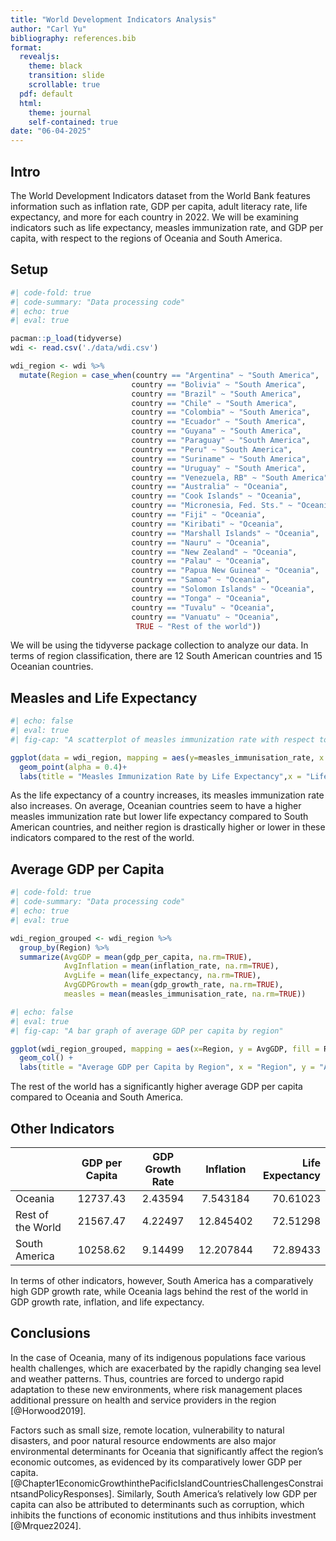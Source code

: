```yaml
---
title: "World Development Indicators Analysis"
author: "Carl Yu"
bibliography: references.bib
format: 
  revealjs:
    theme: black
    transition: slide
    scrollable: true
  pdf: default
  html: 
    theme: journal
    self-contained: true
date: "06-04-2025"
---
```

## Intro
The World Development Indicators dataset from the World Bank features information such as inflation rate, GDP per capita, adult literacy rate, life expectancy, and more for each country in 2022. We will be examining indicators such as life expectancy, measles immunization rate, and GDP per capita, with respect to the regions of Oceania and South America.

## Setup
```r
#| code-fold: true
#| code-summary: "Data processing code"
#| echo: true
#| eval: true

pacman::p_load(tidyverse)
wdi <- read.csv('./data/wdi.csv')

wdi_region <- wdi %>%
  mutate(Region = case_when(country == "Argentina" ~ "South America",
                           country == "Bolivia" ~ "South America",
                           country == "Brazil" ~ "South America",
                           country == "Chile" ~ "South America",
                           country == "Colombia" ~ "South America",
                           country == "Ecuador" ~ "South America",
                           country == "Guyana" ~ "South America",
                           country == "Paraguay" ~ "South America",
                           country == "Peru" ~ "South America",
                           country == "Suriname" ~ "South America",
                           country == "Uruguay" ~ "South America",
                           country == "Venezuela, RB" ~ "South America",
                           country == "Australia" ~ "Oceania",
                           country == "Cook Islands" ~ "Oceania",
                           country == "Micronesia, Fed. Sts." ~ "Oceania",
                           country == "Fiji" ~ "Oceania",
                           country == "Kiribati" ~ "Oceania",
                           country == "Marshall Islands" ~ "Oceania",
                           country == "Nauru" ~ "Oceania",
                           country == "New Zealand" ~ "Oceania",
                           country == "Palau" ~ "Oceania",
                           country == "Papua New Guinea" ~ "Oceania",
                           country == "Samoa" ~ "Oceania",
                           country == "Solomon Islands" ~ "Oceania",
                           country == "Tonga" ~ "Oceania",
                           country == "Tuvalu" ~ "Oceania",
                           country == "Vanuatu" ~ "Oceania",
                            TRUE ~ "Rest of the world"))
```

We will be using the tidyverse package collection to analyze our data. In terms of region classification, there are 12 South American countries and 15 Oceanian countries.


## Measles and Life Expectancy
```r
#| echo: false
#| eval: true
#| fig-cap: "A scatterplot of measles immunization rate with respect to life expectancy"

ggplot(data = wdi_region, mapping = aes(y=measles_immunisation_rate, x = life_expectancy,color = Region))+
  geom_point(alpha = 0.4)+ 
  labs(title = "Measles Immunization Rate by Life Expectancy",x = "Life Expectancy", y = "Measles Immunization Rate")
```

As the life expectancy of a country increases, its measles immunization rate also increases. On average, Oceanian countries seem to have a higher measles immunization rate but lower life expectancy compared to South American countries, and neither region is drastically higher or lower in these indicators compared to the rest of the world.

## Average GDP per Capita

```r
#| code-fold: true
#| code-summary: "Data processing code"
#| echo: true
#| eval: true

wdi_region_grouped <- wdi_region %>% 
  group_by(Region) %>% 
  summarize(AvgGDP = mean(gdp_per_capita, na.rm=TRUE),
            AvgInflation = mean(inflation_rate, na.rm=TRUE),
            AvgLife = mean(life_expectancy, na.rm=TRUE),
            AvgGDPGrowth = mean(gdp_growth_rate, na.rm=TRUE),
            measles = mean(measles_immunisation_rate, na.rm=TRUE))
```

```r
#| echo: false
#| eval: true
#| fig-cap: "A bar graph of average GDP per capita by region"

ggplot(wdi_region_grouped, mapping = aes(x=Region, y = AvgGDP, fill = Region)) + 
  geom_col() +
  labs(title = "Average GDP per Capita by Region", x = "Region", y = "Average GDP per Capita")
```

The rest of the world has a significantly higher average GDP per capita compared to Oceania and South America. 

## Other Indicators


|                  | GDP per Capita | GDP Growth Rate | Inflation | Life Expectancy | 
|:---------|:--------:|:--------:|:--------:|---------:|
|       Oceania      |    12737.43    |     2.43594     |  7.543184 |     70.61023    |
|  Rest of the World |    21567.47    |     4.22497     | 12.845402 |     72.51298    |
|    South America   |    10258.62    |     9.14499     | 12.207844 |     72.89433    |



In terms of other indicators, however, South America has a comparatively high GDP growth rate, while Oceania lags behind the rest of the world in GDP growth rate, inflation, and life expectancy.

## Conclusions

In the case of Oceania, many of its indigenous populations face various health challenges, which are exacerbated by the rapidly changing sea level and weather patterns. Thus, countries are forced to undergo rapid adaptation to these new environments, where risk management places additional pressure on health and service providers in the region [@Horwood2019].

Factors such as small size, remote location, vulnerability to natural disasters, and poor natural resource endowments are also major environmental determinants for Oceania that significantly affect the region's economic outcomes, as evidenced by its comparatively lower GDP per capita. [@Chapter1EconomicGrowthinthePacificIslandCountriesChallengesConstraintsandPolicyResponses]. Similarly, South America's relatively low GDP per capita can also be attributed to determinants such as corruption, which inhibits the functions of economic institutions and thus inhibits investment [@Mrquez2024].

